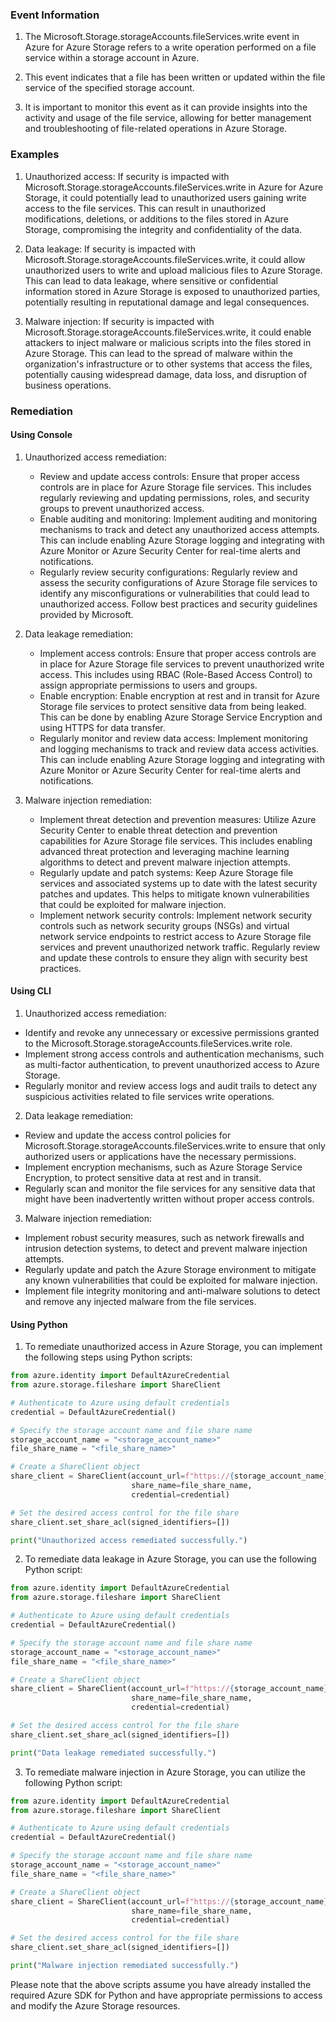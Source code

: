 
### Event Information

1. The Microsoft.Storage.storageAccounts.fileServices.write event in Azure for Azure Storage refers to a write operation performed on a file service within a storage account in Azure.

2. This event indicates that a file has been written or updated within the file service of the specified storage account.

3. It is important to monitor this event as it can provide insights into the activity and usage of the file service, allowing for better management and troubleshooting of file-related operations in Azure Storage.


### Examples

1. Unauthorized access: If security is impacted with Microsoft.Storage.storageAccounts.fileServices.write in Azure for Azure Storage, it could potentially lead to unauthorized users gaining write access to the file services. This can result in unauthorized modifications, deletions, or additions to the files stored in Azure Storage, compromising the integrity and confidentiality of the data.

2. Data leakage: If security is impacted with Microsoft.Storage.storageAccounts.fileServices.write, it could allow unauthorized users to write and upload malicious files to Azure Storage. This can lead to data leakage, where sensitive or confidential information stored in Azure Storage is exposed to unauthorized parties, potentially resulting in reputational damage and legal consequences.

3. Malware injection: If security is impacted with Microsoft.Storage.storageAccounts.fileServices.write, it could enable attackers to inject malware or malicious scripts into the files stored in Azure Storage. This can lead to the spread of malware within the organization's infrastructure or to other systems that access the files, potentially causing widespread damage, data loss, and disruption of business operations.

### Remediation

#### Using Console

1. Unauthorized access remediation:
   - Review and update access controls: Ensure that proper access controls are in place for Azure Storage file services. This includes regularly reviewing and updating permissions, roles, and security groups to prevent unauthorized access.
   - Enable auditing and monitoring: Implement auditing and monitoring mechanisms to track and detect any unauthorized access attempts. This can include enabling Azure Storage logging and integrating with Azure Monitor or Azure Security Center for real-time alerts and notifications.
   - Regularly review security configurations: Regularly review and assess the security configurations of Azure Storage file services to identify any misconfigurations or vulnerabilities that could lead to unauthorized access. Follow best practices and security guidelines provided by Microsoft.

2. Data leakage remediation:
   - Implement access controls: Ensure that proper access controls are in place for Azure Storage file services to prevent unauthorized write access. This includes using RBAC (Role-Based Access Control) to assign appropriate permissions to users and groups.
   - Enable encryption: Enable encryption at rest and in transit for Azure Storage file services to protect sensitive data from being leaked. This can be done by enabling Azure Storage Service Encryption and using HTTPS for data transfer.
   - Regularly monitor and review data access: Implement monitoring and logging mechanisms to track and review data access activities. This can include enabling Azure Storage logging and integrating with Azure Monitor or Azure Security Center for real-time alerts and notifications.

3. Malware injection remediation:
   - Implement threat detection and prevention measures: Utilize Azure Security Center to enable threat detection and prevention capabilities for Azure Storage file services. This includes enabling advanced threat protection and leveraging machine learning algorithms to detect and prevent malware injection attempts.
   - Regularly update and patch systems: Keep Azure Storage file services and associated systems up to date with the latest security patches and updates. This helps to mitigate known vulnerabilities that could be exploited for malware injection.
   - Implement network security controls: Implement network security controls such as network security groups (NSGs) and virtual network service endpoints to restrict access to Azure Storage file services and prevent unauthorized network traffic. Regularly review and update these controls to ensure they align with security best practices.

#### Using CLI

1. Unauthorized access remediation:
- Identify and revoke any unnecessary or excessive permissions granted to the Microsoft.Storage.storageAccounts.fileServices.write role.
- Implement strong access controls and authentication mechanisms, such as multi-factor authentication, to prevent unauthorized access to Azure Storage.
- Regularly monitor and review access logs and audit trails to detect any suspicious activities related to file services write operations.

2. Data leakage remediation:
- Review and update the access control policies for Microsoft.Storage.storageAccounts.fileServices.write to ensure that only authorized users or applications have the necessary permissions.
- Implement encryption mechanisms, such as Azure Storage Service Encryption, to protect sensitive data at rest and in transit.
- Regularly scan and monitor the file services for any sensitive data that might have been inadvertently written without proper access controls.

3. Malware injection remediation:
- Implement robust security measures, such as network firewalls and intrusion detection systems, to detect and prevent malware injection attempts.
- Regularly update and patch the Azure Storage environment to mitigate any known vulnerabilities that could be exploited for malware injection.
- Implement file integrity monitoring and anti-malware solutions to detect and remove any injected malware from the file services.

#### Using Python

1. To remediate unauthorized access in Azure Storage, you can implement the following steps using Python scripts:

```python
from azure.identity import DefaultAzureCredential
from azure.storage.fileshare import ShareClient

# Authenticate to Azure using default credentials
credential = DefaultAzureCredential()

# Specify the storage account name and file share name
storage_account_name = "<storage_account_name>"
file_share_name = "<file_share_name>"

# Create a ShareClient object
share_client = ShareClient(account_url=f"https://{storage_account_name}.file.core.windows.net", 
                           share_name=file_share_name, 
                           credential=credential)

# Set the desired access control for the file share
share_client.set_share_acl(signed_identifiers=[])

print("Unauthorized access remediated successfully.")
```

2. To remediate data leakage in Azure Storage, you can use the following Python script:

```python
from azure.identity import DefaultAzureCredential
from azure.storage.fileshare import ShareClient

# Authenticate to Azure using default credentials
credential = DefaultAzureCredential()

# Specify the storage account name and file share name
storage_account_name = "<storage_account_name>"
file_share_name = "<file_share_name>"

# Create a ShareClient object
share_client = ShareClient(account_url=f"https://{storage_account_name}.file.core.windows.net", 
                           share_name=file_share_name, 
                           credential=credential)

# Set the desired access control for the file share
share_client.set_share_acl(signed_identifiers=[])

print("Data leakage remediated successfully.")
```

3. To remediate malware injection in Azure Storage, you can utilize the following Python script:

```python
from azure.identity import DefaultAzureCredential
from azure.storage.fileshare import ShareClient

# Authenticate to Azure using default credentials
credential = DefaultAzureCredential()

# Specify the storage account name and file share name
storage_account_name = "<storage_account_name>"
file_share_name = "<file_share_name>"

# Create a ShareClient object
share_client = ShareClient(account_url=f"https://{storage_account_name}.file.core.windows.net", 
                           share_name=file_share_name, 
                           credential=credential)

# Set the desired access control for the file share
share_client.set_share_acl(signed_identifiers=[])

print("Malware injection remediated successfully.")
```

Please note that the above scripts assume you have already installed the required Azure SDK for Python and have appropriate permissions to access and modify the Azure Storage resources.

